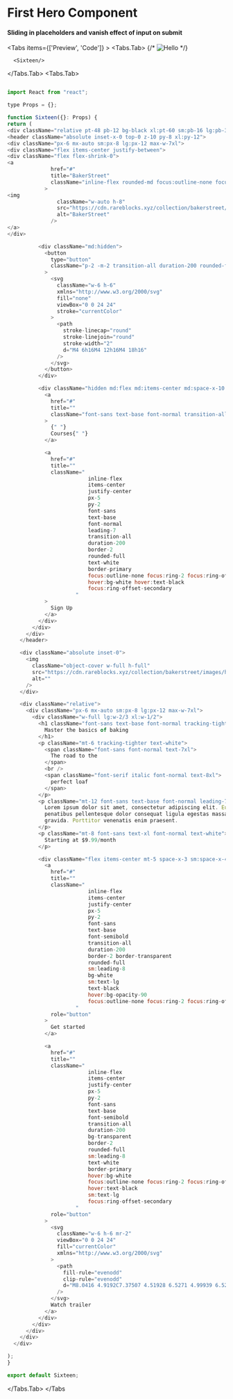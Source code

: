 

# First Hero Component

#### Sliding in placeholders and vanish effect of input on submit

<Tabs items={['Preview', 'Code']}  >
  <Tabs.Tab>
 {/* ![Hello](/contact.png) */}

      <Sixteen/>

  </Tabs.Tab>
  <Tabs.Tab>
  ```js copy
 
 import React from "react";

type Props = {};

function Sixteen({}: Props) {
return (
<div className="relative pt-48 pb-12 bg-black xl:pt-60 sm:pb-16 lg:pb-32 xl:pb-48 2xl:pb-56">
<header className="absolute inset-x-0 top-0 z-10 py-8 xl:py-12">
<div className="px-6 mx-auto sm:px-8 lg:px-12 max-w-7xl">
<div className="flex items-center justify-between">
<div className="flex flex-shrink-0">
<a
                href="#"
                title="BakerStreet"
                className="inline-flex rounded-md focus:outline-none focus:ring-2 focus:ring-offset-4 focus:ring-offset-secondary focus:ring-primary"
              >
<img
                  className="w-auto h-8"
                  src="https://cdn.rareblocks.xyz/collection/bakerstreet/images/logo.svg"
                  alt="BakerStreet"
                />
</a>
</div>

            <div className="md:hidden">
              <button
                type="button"
                className="p-2 -m-2 transition-all duration-200 rounded-full text-white focus:outline-none focus:ring-2 focus:ring-offset-1 focus:ring-primary focus:ring-offset-secondary"
              >
                <svg
                  className="w-6 h-6"
                  xmlns="http://www.w3.org/2000/svg"
                  fill="none"
                  viewBox="0 0 24 24"
                  stroke="currentColor"
                >
                  <path
                    stroke-linecap="round"
                    stroke-linejoin="round"
                    stroke-width="2"
                    d="M4 6h16M4 12h16M4 18h16"
                  />
                </svg>
              </button>
            </div>

            <div className="hidden md:flex md:items-center md:space-x-10 lg:ml-28">
              <a
                href="#"
                title=""
                className="font-sans text-base font-normal transition-all duration-200 rounded text-white focus:outline-none focus:ring-2 focus:ring-offset-1 focus:ring-primary focus:ring-offset-secondary"
              >
                {" "}
                Courses{" "}
              </a>

              <a
                href="#"
                title=""
                className="
                            inline-flex
                            items-center
                            justify-center
                            px-5
                            py-2
                            font-sans
                            text-base
                            font-normal
                            leading-7
                            transition-all
                            duration-200
                            border-2
                            rounded-full
                            text-white
                            border-primary
                            focus:outline-none focus:ring-2 focus:ring-offset-1 focus:ring-primary
                            hover:bg-white hover:text-black
                            focus:ring-offset-secondary
                        "
              >
                Sign Up
              </a>
            </div>
          </div>
        </div>
      </header>

      <div className="absolute inset-0">
        <img
          className="object-cover w-full h-full"
          src="https://cdn.rareblocks.xyz/collection/bakerstreet/images/hero/3/background.png"
          alt=""
        />
      </div>

      <div className="relative">
        <div className="px-6 mx-auto sm:px-8 lg:px-12 max-w-7xl">
          <div className="w-full lg:w-2/3 xl:w-1/2">
            <h1 className="font-sans text-base font-normal tracking-tight text-white text-opacity-70">
              Master the basics of baking
            </h1>
            <p className="mt-6 tracking-tighter text-white">
              <span className="font-sans font-normal text-7xl">
                The road to the
              </span>
              <br />
              <span className="font-serif italic font-normal text-8xl">
                perfect loaf
              </span>
            </p>
            <p className="mt-12 font-sans text-base font-normal leading-7 text-white text-opacity-70">
              Lorem ipsum dolor sit amet, consectetur adipiscing elit. Eu
              penatibus pellentesque dolor consequat ligula egestas massa
              gravida. Porttitor venenatis enim praesent.
            </p>
            <p className="mt-8 font-sans text-xl font-normal text-white">
              Starting at $9.99/month
            </p>

            <div className="flex items-center mt-5 space-x-3 sm:space-x-4">
              <a
                href="#"
                title=""
                className="
                            inline-flex
                            items-center
                            justify-center
                            px-5
                            py-2
                            font-sans
                            text-base
                            font-semibold
                            transition-all
                            duration-200
                            border-2 border-transparent
                            rounded-full
                            sm:leading-8
                            bg-white
                            sm:text-lg
                            text-black
                            hover:bg-opacity-90
                            focus:outline-none focus:ring-2 focus:ring-offset-2 focus:ring-primary focus:ring-offset-secondary
                        "
                role="button"
              >
                Get started
              </a>

              <a
                href="#"
                title=""
                className="
                            inline-flex
                            items-center
                            justify-center
                            px-5
                            py-2
                            font-sans
                            text-base
                            font-semibold
                            transition-all
                            duration-200
                            bg-transparent
                            border-2
                            rounded-full
                            sm:leading-8
                            text-white
                            border-primary
                            hover:bg-white
                            focus:outline-none focus:ring-2 focus:ring-offset-2 focus:ring-primary
                            hover:text-black
                            sm:text-lg
                            focus:ring-offset-secondary
                        "
                role="button"
              >
                <svg
                  className="w-6 h-6 mr-2"
                  viewBox="0 0 24 24"
                  fill="currentColor"
                  xmlns="http://www.w3.org/2000/svg"
                >
                  <path
                    fill-rule="evenodd"
                    clip-rule="evenodd"
                    d="M8.0416 4.9192C7.37507 4.51928 6.5271 4.99939 6.5271 5.77669L6.5271 18.2232C6.5271 19.0005 7.37507 19.4806 8.0416 19.0807L18.4137 12.8574C19.061 12.469 19.061 11.5308 18.4137 11.1424L8.0416 4.9192Z"
                  />
                </svg>
                Watch trailer
              </a>
            </div>
          </div>
        </div>
      </div>
    </div>

);
}

export default Sixteen;

```
  </Tabs.Tab>
</Tabs

>

```

```

```
